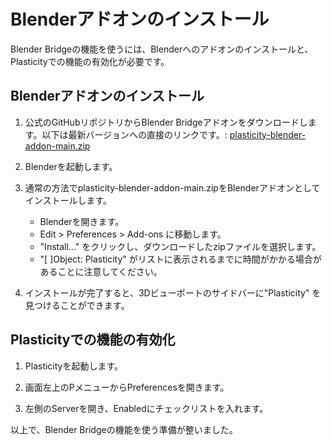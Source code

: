 # Blenderアドオンのインストール

Blender Bridgeの機能を使うには、Blenderへのアドオンのインストールと、Plasticityでの機能の有効化が必要です。

## Blenderアドオンのインストール

1. 公式のGitHubリポジトリからBlender Bridgeアドオンをダウンロードします。以下は最新バージョンへの直接のリンクです。: 
    [plasticity-blender-addon-main.zip](https://github.com/nkallen/plasticity-blender-addon/archive/refs/heads/main.zip)

2. Blenderを起動します。

3. 通常の方法でplasticity-blender-addon-main.zipをBlenderアドオンとしてインストールします。
    - Blenderを開きます。
    - Edit > Preferences > Add-ons に移動します。
    - "Install..." をクリックし、ダウンロードしたzipファイルを選択します。
    - "[ ]Object: Plasticity" がリストに表示されるまでに時間がかかる場合があることに注意してください。

4. インストールが完了すると、3Dビューポートのサイドバーに"Plasticity" を見つけることができます。

## Plasticityでの機能の有効化

1. Plasticityを起動します。

2. 画面左上のPメニューからPreferencesを開きます。

3. 左側のServerを開き、Enabledにチェックリストを入れます。

以上で、Blender Bridgeの機能を使う準備が整いました。





